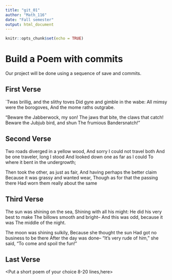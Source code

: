 ---
title: "git_01"
author: "Math_116"
date: "Fall semester"
output: html_document
---

```{r setup, include=FALSE}
knitr::opts_chunk$set(echo = TRUE)
```
# Build a Poem with commits
Our project will be done using a sequence of save and commits.

## First Verse 
<Put the first two verses of Jabberwocky by Lewis Carrol in this section>

`Twas brillig, and the slithy toves
   Did gyre and gimble in the wabe:
 All mimsy were the borogoves,
   And the mome raths outgrabe.




 "Beware the Jabberwock, my son!
   The jaws that bite, the claws that catch!
 Beware the Jubjub bird, and shun
   The frumious Bandersnatch!"




## Second Verse
<Put the first two verses of The Road Not Taken by Robert Frost here>
Two roads diverged in a yellow wood,
And sorry I could not travel both
And be one traveler, long I stood
And looked down one as far as I could
To where it bent in the undergrowth; 

Then took the other, as just as fair,
And having perhaps the better claim
Because it was grassy and wanted wear,
Though as for that the passing there
Had worn them really about the same



## Third Verse
<Put the first two verses of The Walrus and the Carpenter here>

The sun was shining on the sea,
 Shining with all his might:
 He did his very best to make
 The billows smooth and bright--
 And this was odd, because it was
 The middle of the night.


 The moon was shining sulkily,
 Because she thought the sun
 Had got no business to be there
 After the day was done--
 "It's very rude of him," she said,
 "To come and spoil the fun!"





## Last Verse
<Put a short poem of your choice 8-20 lines,here>

